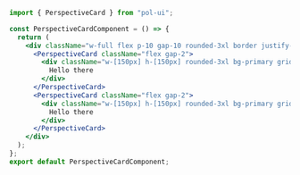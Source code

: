 ```jsx
import { PerspectiveCard } from "pol-ui";

const PerspectiveCardComponent = () => {
  return (
    <div className="w-full flex p-10 gap-10 rounded-3xl border justify-center bg-primary-200">
      <PerspectiveCard className="flex gap-2">
        <div className="w-[150px] h-[150px] rounded-3xl bg-primary grid place-items-center">
          Hello there
        </div>
      </PerspectiveCard>
      <PerspectiveCard className="flex gap-2">
        <div className="w-[150px] h-[150px] rounded-3xl bg-primary grid place-items-center">
          Hello there
        </div>
      </PerspectiveCard>
    </div>
  );
};
export default PerspectiveCardComponent;
```
